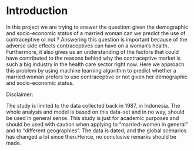 # Introduction


In this project we are trying to answer the question: given the demographic and socio-economic status of a married woman can we predict the use of contraceptive or not ? Answering this question is important because of the adverse side effects contraceptives can have on a woman's health. Furthermore, it also gives us an understanding of the factors that could have contributed to the reasons behind why the contraceptive market is such a big industry in the health care sector right now. Here we approach this problem by using machine learning algorithm to predict whether a married woman prefers to use contraceptive or not given her demographic and socio-economic status.

Disclaimer:

The study is limited to the data collected back in 1987, in Indonesia. The whole analysis and model is based on this data-set and in no way, should be used in general sense. This study is just for academic purposes and should be used with caution when applying to "married-women in general" and to "different geographies". The data is dated, and the global scenarios has changed a lot since then.Hence, no conclusive remarks should be made.

